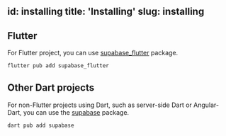 
id: installing
title: 'Installing'
slug: installing
---

## Flutter

For Flutter project, you can use [supabase_flutter](https://pub.dev/packages/supabase_flutter) package.

```bash
flutter pub add supabase_flutter
```

## Other Dart projects

For non-Flutter projects using Dart, such as server-side Dart or Angular-Dart, you can use the [supabase](https://pub.dev/packages/supabase) package.

```bash
dart pub add supabase
```
